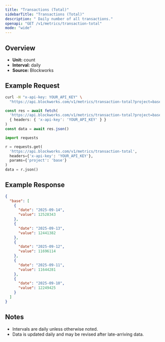 ```yaml
---
title: "Transactions (Total)"
sidebarTitle: "Transactions (Total)"
description: " Daily number of all transactions."
openapi: "GET /v1/metrics/transaction-total"
mode: "wide"
---
```


## Overview

- **Unit:** count
- **Interval:** daily
- **Source:** Blockworks

## Example Request

<CodeGroup>

```bash cURL
curl -H "x-api-key: YOUR_API_KEY" \
  "https://api.blockworks.com/v1/metrics/transaction-total?project=base"
```

```typescript TypeScript
const res = await fetch(
  'https://api.blockworks.com/v1/metrics/transaction-total?project=base',
  { headers: { 'x-api-key': 'YOUR_API_KEY' } }
)
const data = await res.json()
```

```python Python
import requests

r = requests.get(
  'https://api.blockworks.com/v1/metrics/transaction-total',
  headers={'x-api-key': 'YOUR_API_KEY'},
  params={'project': 'base'}
)
data = r.json()
```

</CodeGroup>

## Example Response

```json
{
  "base": [
    {
      "date": "2025-09-14",
      "value": 12528343
    },
    {
      "date": "2025-09-13",
      "value": 12441382
    },
    {
      "date": "2025-09-12",
      "value": 11696114
    },
    {
      "date": "2025-09-11",
      "value": 11644281
    },
    {
      "date": "2025-09-10",
      "value": 12249425
    }
  ]
}
```

## Notes
- Intervals are daily unless otherwise noted.
- Data is updated daily and may be revised after late-arriving data.